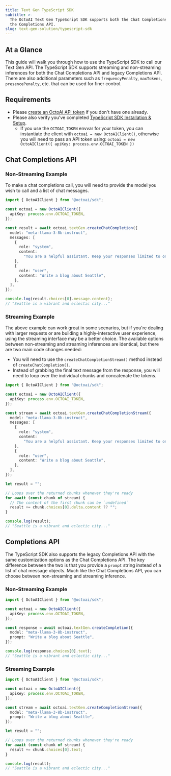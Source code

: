 ```yaml
---
title: Text Gen TypeScript SDK
subtitle: >-
  The OctoAI Text Gen TypeScript SDK supports both the Chat Completions API and
  the Completions API.
slug: text-gen-solution/typescript-sdk
---
```


## At a Glance

This guide will walk you through how to use the TypeScript SDK to call our Text Gen API. The TypeScript SDK supports streaming and non-streaming inferences for both the Chat Completions API and legacy Completions API. There are also additional parameters such as `frequencyPenalty`, `maxTokens`, `presencePenalty`, etc. that can be used for finer control.

## Requirements

- Please [create an OctoAI API token](/docs/getting-started/how-to-create-octoai-access-token) if you don't have one already.
- Please also verify you've completed [TypeScript SDK Installation & Setup](/docs/typescript-sdk/installation-and-setup).
  - If you use the `OCTOAI_TOKEN` envvar for your token, you can instantiate the client with `octoai = new OctoAIClient()`, otherwise you will need to pass an API token using: `octoai = new OctoAIClient({ apiKey: process.env.OCTOAI_TOKEN })`

## Chat Completions API

### Non-Streaming Example

To make a chat completions call, you will need to provide the model you wish to call and a list of chat messages.

```typescript TypeScript
import { OctoAIClient } from "@octoai/sdk";

const octoai = new OctoAIClient({
  apiKey: process.env.OCTOAI_TOKEN,
});

const result = await octoai.textGen.createChatCompletion({
  model: "meta-llama-3-8b-instruct",
  messages: [
    {
      role: "system",
      content:
        "You are a helpful assistant. Keep your responses limited to one short paragraph if possible.",
    },
    {
      role: "user",
      content: "Write a blog about Seattle",
    },
  ],
});

console.log(result.choices[0].message.content);
// "Seattle is a vibrant and eclectic city..."
```

### Streaming Example

The above example can work great in some scenarios, but if you're dealing with larger requests or are building a highly-interactive user experience, using the streaming interface may be a better choice. The available options between non-streaming and streaming inferences are identical, but there are two main code changes needed:

- You will need to use the `createChatCompletionStream()` method instead of `createChatCompletion()`.
- Instead of grabbing the final text message from the response, you will need to loop over the individual chunks and concatenate the tokens.

```typescript TypeScript
import { OctoAIClient } from "@octoai/sdk";

const octoai = new OctoAIClient({
  apiKey: process.env.OCTOAI_TOKEN,
});

const stream = await octoai.textGen.createChatCompletionStream({
  model: "meta-llama-3-8b-instruct",
  messages: [
    {
      role: "system",
      content:
        "You are a helpful assistant. Keep your responses limited to one short paragraph if possible.",
    },
    {
      role: "user",
      content: "Write a blog about Seattle",
    },
  ],
});

let result = "";

// Loops over the returned chunks whenever they're ready
for await (const chunk of stream) {
  // The content of the first chunk can be `undefined`
  result += chunk.choices[0].delta.content ?? "";
}

console.log(result);
// "Seattle is a vibrant and eclectic city..."
```

## Completions API

The TypeScript SDK also supports the legacy Completions API with the same customization options as the Chat Completions API. The key difference between the two is that you provide a `prompt` string instead of a list of chat message objects. Much like the Chat Completions API, you can choose between non-streaming and streaming inference.

### Non-Streaming Example

```typescript TypeScript
import { OctoAIClient } from "@octoai/sdk";

const octoai = new OctoAIClient({
  apiKey: process.env.OCTOAI_TOKEN,
});

const response = await octoai.textGen.createCompletion({
  model: "meta-llama-3-8b-instruct",
  prompt: "Write a blog about Seattle",
});

console.log(response.choices[0].text);
// "Seattle is a vibrant and eclectic city..."
```

### Streaming Example

```typescript TypeScript
import { OctoAIClient } from "@octoai/sdk";

const octoai = new OctoAIClient({
  apiKey: process.env.OCTOAI_TOKEN,
});

const stream = await octoai.textGen.createCompletionStream({
  model: "meta-llama-3-8b-instruct",
  prompt: "Write a blog about Seattle",
});

let result = "";

// Loops over the returned chunks whenever they're ready
for await (const chunk of stream) {
  result += chunk.choices[0].text;
}

console.log(result);
// "Seattle is a vibrant and eclectic city..."
```
